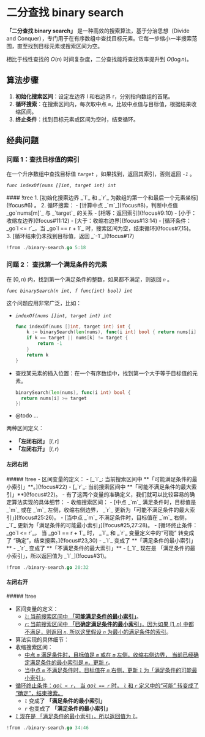 # 二分查找 binary search

**「二分查找 binary search」** 是一种高效的搜索算法，基于分治思想（Divide and Conquer），专门用于在有序数组中查找目标元素。它每一步缩小一半搜索范围，直至找到目标元素或搜索区间为空。

相比于线性查找的 $O(n)$ 时间复杂度，二分查找能将查找效率提升到 $O(\log n)$。

## 算法步骤

1. **初始化搜索区间**：设定左边界 l 和右边界 r，分别指向数组的首尾。
2. **循环搜索**：在搜索区间内，每次取中点 _`m`_，比较中点值与目标值，根据结果收缩区间。
3. **终止条件**：找到目标元素或区间为空时，结束循环。

## 经典问题

### 问题 1：查找目标值的索引

在一个升序数组中查找目标值 _`target`_ ，如果找到，返回其索引，否则返回 _`-1`_ 。

_`func indexOf(nums []int, target int) int`_

<Tree>
#### !tree
1. [初始化搜索边界 _`l`_ 和 _`r`_ 为数组的第一个和最后一个元素坐标](!focus#6) 。 
2. 循环搜索：
  - [计算中点 _`m`_](!focus#8)，判断中点值 _go`nums[m]`_ 与 _`target`_ 的关系
		- [相等：返回索引](!focus#9:10)
		- [小于：收缩左边界](!focus#11:12)
		- [大于：收缩右边界](!focus#13:14)
	- [循环条件：_go`l <= r`_，当 _go`l == r + 1`_ 时，搜索区间为空，结束循环](!focus#7,15)。
3. [循环结束仍未找到目标值，返回 _`-1`_](!focus#17)

```go !code !lines(5:18)
!from ./binary-search.go 5:18
```

</Tree>

### 问题 2： 查找第一个满足条件的元素

在 $[0,n)$ 内，找到第一个满足条件的整数，如果都不满足，则返回 _`n`_ 。

_`func binarySearch(n int, f func(int) bool) int`_

这个问题应用非常广泛，比如：

- _`indexOf(nums []int, target int) int`_

  ```go
  func indexOf(nums []int, target int) int {
      k := binarySearch(len(nums), func(i int) bool { return nums[i] >= target })
      if k == target || nums[k] != target {
          return -1
      }
      return k
  }
  ```

- 查找某元素的插入位置：在一个有序数组中，找到第一个大于等于目标值的元素。

  ```go
  binarySearch(len(nums), func(i int) bool {
    return nums[i] >= target
  })
  ```

- <div className="text-red-400">
    @todo ...
  </div>

两种区间定义：

- **「左闭右闭」** $[l, r]$
- **「左闭右开」** $[l, r)$

#### 左闭右闭

<Tree>
##### !tree
- 区间变量的定义：
  - [_`l`_: 当前搜索区间中 **「可能满足条件的最小索引」**。](!focus#22)
  - [_`r`_: 当前搜索区间中 **「可能不满足条件的最大索引」**](!focus#22)。
- 有了这两个变量的准确定义，我们就可以比较容易的确定算法实现的具体细节：
- 收缩搜索区间：
  - [中点 _`m`_ 满足条件时，目标值是 _`m`_ 或在 _`m`_ 左侧，收缩右侧边界， _`r`_ 更新为「可能不满足条件的最大索引」](!focus#25:26)。
  - [当中点 _`m`_ 不满足条件时，目标值在 _`m`_ 右侧， _`l`_ 更新为「满足条件的可能最小索引」](!focus#25,27:28)。
- [循环终止条件：_go`l <= r`_， 当 _go`l == r + 1`_ 时， _`l`_ 和 _`r`_ 变量定义中的“可能” 转变成了 “确定”，结束搜索。](!focus#23,30)
  - _`l`_ 变成了 **「满足条件的最小索引」**
  - _`r`_ 变成了 **「不满足条件的最大索引」**
- [_`l`_ 现在是 「满足条件的最小索引」，所以返回值为 _`l`_](!focus#31)。

```go !code !lines(20:32)
!from ./binary-search.go 20:32
```

</Tree>

#### 左闭右开

<Tree>
##### !tree

- 区间变量的定义：
  - [_`l`_: 当前搜索区间中 **「可能满足条件的最小索引」**](!focus#36)。
  - [_`r`_: 当前搜索区间中 **「已确定满足条件的最小索引」**，因为如果 $[1,n)$ 中都不满足，则返回 _`n`_, 所以这里假设 _`n`_ 为最小的满足条件的索引](!focus#36)。
- 算法实现的具体细节：
- 收缩搜索区间：
  - [中点 _`m`_ 满足条件时，目标值是 _`m`_ 或在 _`m`_ 左侧，收缩右侧边界， 当前已经确定满足条件的最小索引是 _`m`_，更新 _`r`_](!focus#39:40)。
  - [当中点 _`m`_ 不满足条件时，目标值在 _`m`_ 右侧，更新 _`l`_ 为「满足条件的可能最小索引」](!focus#39,41:42)。
- [循环终止条件：_go`l < r`_， 当 _go`l == r`_ 时， _`l`_ 和 _`r`_ 定义中的“可能” 转变成了 “确定”，结束搜索。](!focus#37,44)
  - _`l`_ 变成了 **「满足条件的最小索引」**
  - _`r`_ 也变成了 **「满足条件的最小索引」**
- [_`l`_ 现在是 「满足条件的最小索引」，所以返回值为 _`l`_](!focus#45)。

```go !code !lines(34:46)
!from ./binary-search.go 34:46
```

</Tree>
